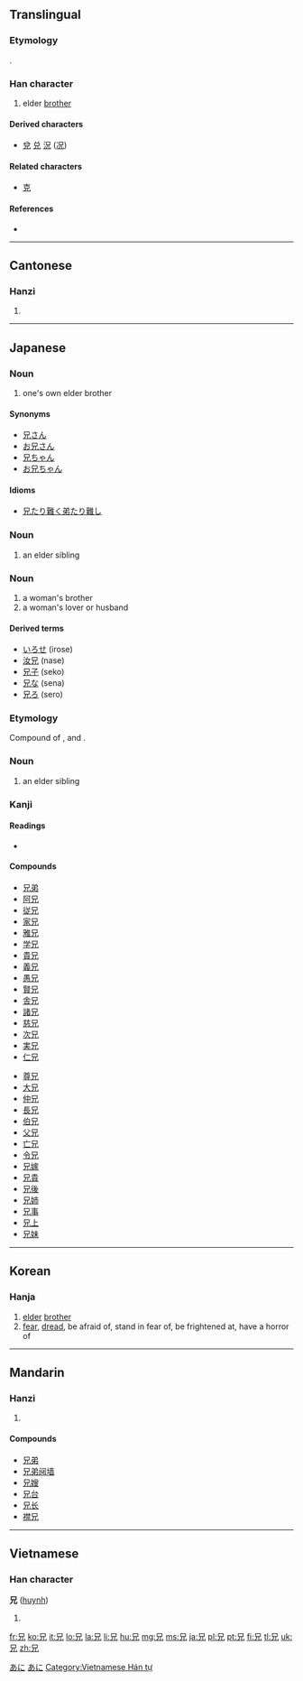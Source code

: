 ==Translingual==

===Etymology===
{{Han compound|口|儿|ls=ic}}.

===Han character===
{{Han char|rn=10|rad=儿|as=03|sn=5|four=6021<sub>0</sub>|canj=口竹山 (RHU)|ids=⿱[[口]][[儿]]}}

# elder [[brother]]

====Derived characters====
* [[兌]] [[兑]] [[況]] ([[况]])

====Related characters====
* [[克]] <!-- similar origin, relationship unclear -->

====References====
* {{Han ref|kx=0123.090|dkj=01343|dj=0259.030|hdz=10266.040|uh=5144|ud=20804|bh=A553|bd=42323}}

----

==Cantonese==

===Hanzi===
{{yue-hanzi|jyut=|y=hing1}}

# {{defn|lang=yue|sort=儿03}}

----

==Japanese==

===Noun===
{{ja-noun|k|hira=あに|rom=ani}}

# one's own elder brother

====Synonyms====
* [[兄さん]]
* [[お兄さん]]
* [[兄ちゃん]]
* [[お兄ちゃん]]

====Idioms====
* [[兄たり難く弟たり難し]]

===Noun===
{{ja-noun|k|hira=え|rom=e}}

# an elder sibling

===Noun===
{{ja-noun|k|hira=せ|rom=se}}

# a woman's brother
# a woman's lover or husband

====Derived terms====
* [[いろせ]] (irose)
* [[汝兄]] (nase)
* [[兄子]] (seko)
* [[兄な]] (sena)
* [[兄ろ]] (sero)

===Etymology===

Compound of {{term|子|ko|child}}, {{term|の|no|genitive case marker}} and {{term|上|kami|upper}}.

===Noun===
{{ja-noun|k|hira=このかみ|rom=konokami}}

# an elder sibling

===Kanji===
{{ja-kanji|grade=2|rs=儿03}}

====Readings====
* {{ja-readings|on=[[けい]] ([[kei]]), [[きょう]] ([[kyō]])|kun=[[あに]] ([[ani]]), [[え]] ([[e]])}}

====Compounds====
{{top2}}
* [[兄弟]]
* [[阿兄]]
* [[従兄]]
* [[家兄]]
* [[雅兄]]
* [[学兄]]
* [[貴兄]]
* [[義兄]]
* [[愚兄]]
* [[賢兄]]
* [[舎兄]]
* [[諸兄]]
* [[慈兄]]
* [[次兄]]
* [[実兄]]
* [[仁兄]]
{{mid2}}
* [[尊兄]]
* [[大兄]]
* [[仲兄]]
* [[長兄]]
* [[伯兄]]
* [[父兄]]
* [[亡兄]]
* [[令兄]]
* [[兄嫁]]
* [[兄貴]]
* [[兄後]]
* [[兄姉]]
* [[兄事]]
* [[兄上]]
* [[兄妹]]
{{bottom}}

[[Category:1000 Japanese basic words|あに]]
[[Category:ja:Family|あに]]

----

==Korean==

===Hanja===
{{ko-hanja|hangeul=[[형]], [[황]]|rv=hyeong, hwang|mr=hyŏng, hwang|y=hyeng, hwang|eumhun=[[형]], [[두려워하다]]|ehrv=hyeong, duryeowohada|ehmr=hyŏng, turyŏwŏhada|ehy=hyeng, twuryewehata}}

# [[elder]] [[brother]]
# [[fear]], [[dread]], be afraid of, stand in fear of, be frightened at, have a horror of

----

==Mandarin==

===Hanzi===
{{cmn-hanzi|pin=[[xiōng]] ([[xiong1]])|wg=hsiung<sup>1</sup>}}

# {{defn|lang=cmn|sort=儿03}}

====Compounds====
* [[兄弟]]
* [[兄弟阋墙]]
* [[兄嫂]]
* [[兄台]]
* [[兄长]]
* [[襟兄]]

----

==Vietnamese==

===Han character===
'''兄''' ([[huynh]])

# {{defn|lang=vi}}

[[Category:Vietnamese Hán tự]]

[[fr:兄]]
[[ko:兄]]
[[it:兄]]
[[lo:兄]]
[[la:兄]]
[[li:兄]]
[[hu:兄]]
[[mg:兄]]
[[ms:兄]]
[[ja:兄]]
[[pl:兄]]
[[pt:兄]]
[[fi:兄]]
[[tl:兄]]
[[uk:兄]]
[[zh:兄]]
